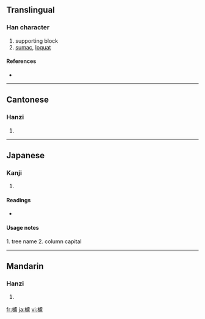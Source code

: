 {{see|栌}}
==Translingual==

===Han character===
{{Han char|rn=75|rad=木|as=16|sn=20|four=4191<sub>7</sub>|canj=木卜心廿 (DYPT)}}

# supporting block
# [[sumac]], [[loquat]]

====References====
* {{Han ref|kx=0561.140|dkj=15844|hdz=21317.010|uh=6AE8|ud=27368|bh=F456|bd=62550}}

----

==Cantonese==

===Hanzi===
{{yue-hanzi|jyut=|y=lou4}}

# {{defn|Cantonese}}

----

==Japanese==

===Kanji===
{{ja-kanji|grade=|rs=木16}}

# {{defn|Japanese}}

====Readings====
* {{ja-readings|on=[[ろ]] (ro) [[る]] (ru)|kun=[[はぜ]] (haze)　[[ますがた]]　(masugata)}}

====Usage notes====
1. tree name  2. column capital

----

==Mandarin==

===Hanzi===
{{cmn-hanzi|sim=栌|pin=[[lú]] ([[lu2]])|wg=lu<sup>2</sup>}}

# {{defn|Mandarin}}

[[fr:櫨]]
[[ja:櫨]]
[[vi:櫨]]